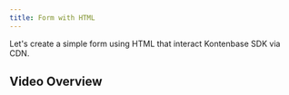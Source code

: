 ---
title: Form with HTML
---


Let's create a simple form using HTML that interact Kontenbase SDK via CDN.

## Video Overview

<YouTube videoId="og-5Pg5HF7Y" />